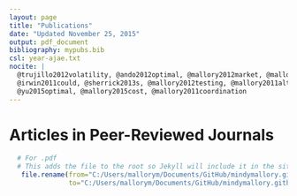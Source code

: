 ```yaml
---
layout: page
title: "Publications"
date: "Updated November 25, 2015"
output: pdf_document
bibliography: mypubs.bib
csl: year-ajae.txt
nocite: |
  @trujillo2012volatility, @ando2012optimal, @mallory2012market, @mallory2011crop, @du2009welfare, @yu2014exchange, @mallory2012food,
  @irwin2011could, @sherrick2013s, @mallory2012testing, @mallory2011alternative, @mallory2014perils, @ando2012reply, @paulson2013determinants,
  @yu2015optimal, @mallory2015cost, @mallory2011coordination
---
```



<!--
To update this page:

1. Update mypubs.bib
2. Add the key to hte nocite parameter in the YAML header
3. Knit
4. Front matter in .md document is missing so open publications.md in the root directory and type
---
layout: page
title: Publications
comments: False
permalink: /publications/
---

To generate pdf: 

1. Change YAML "output: pdf_document"
2. Comment out the r code chunk at the bottom

-->



# Articles in Peer-Reviewed Journals
\noindent
\setlength{\parindent}{-0.2in}
\setlength{\leftskip}{0.2in}
\setlength{\parskip}{8pt}

<!--

```r
  # For .md 
  # This adds the file to the root so Jekyll will include it in the site build
   file.rename(from="C:/Users/mallorym/Documents/GitHub/mindymallory.github.io/_drafts/publications.md", 
               to="C:/Users/mallorym/Documents/GitHub/mindymallory.github.io/publications.md")
```
-->

```r
  # For .pdf 
  # This adds the file to the root so Jekyll will include it in the site build
   file.rename(from="C:/Users/mallorym/Documents/GitHub/mindymallory.github.io/_drafts/publications.pdf", 
               to="C:/Users/mallorym/Documents/GitHub/mindymallory.github.io/publications.pdf")
```
